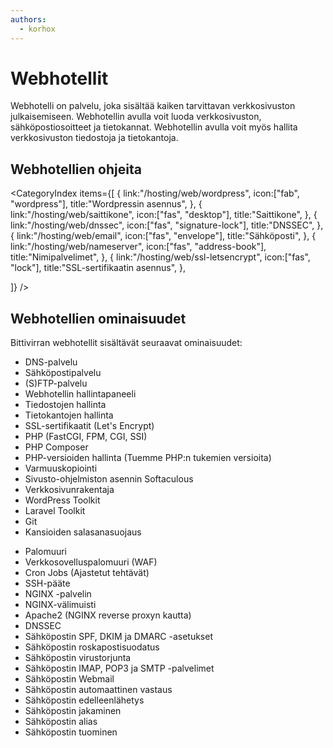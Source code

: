 ```yaml
---
authors:
  - korhox
---
```


# Webhotellit

Webhotelli on palvelu, joka sisältää kaiken tarvittavan verkkosivuston julkaisemiseen. Webhotellin avulla voit luoda verkkosivuston, sähköpostiosoitteet ja tietokannat. Webhotellin avulla voit myös hallita verkkosivuston tiedostoja ja tietokantoja.

## Webhotellien ohjeita

<CategoryIndex items={[
  {
    link:"/hosting/web/wordpress",
    icon:["fab", "wordpress"],
    title:"Wordpressin asennus",
  },
  {
    link:"/hosting/web/saittikone",
    icon:["fas", "desktop"],
    title:"Saittikone",
  },
  {
    link:"/hosting/web/dnssec",
    icon:["fas", "signature-lock"],
    title:"DNSSEC",
  },
  {
    link:"/hosting/web/email",
    icon:["fas", "envelope"],
    title:"Sähköposti",
  },
  {
    link:"/hosting/web/nameserver",
    icon:["fas", "address-book"],
    title:"Nimipalvelimet",
  },
  {
    link:"/hosting/web/ssl-letsencrypt",
    icon:["fas", "lock"],
    title:"SSL-sertifikaatin asennus",
  },


]} />

## Webhotellien ominaisuudet

Bittivirran webhotellit sisältävät seuraavat ominaisuudet:

<div className="grid md:grid-cols-2">
<div>

* DNS-palvelu
* Sähköpostipalvelu
* (S)FTP-palvelu
* Webhotellin hallintapaneeli
* Tiedostojen hallinta
* Tietokantojen hallinta
* SSL-sertifikaatit (Let's Encrypt)
* PHP (FastCGI, FPM, CGI, SSI)
* PHP Composer
* PHP-versioiden hallinta (Tuemme PHP:n tukemien versioita)
* Varmuuskopiointi
* Sivusto-ohjelmiston asennin Softaculous
* Verkkosivunrakentaja
* WordPress Toolkit
* Laravel Toolkit
* Git
* Kansioiden salasanasuojaus

</div>
<div>

* Palomuuri
* Verkkosovelluspalomuuri (WAF)
* Cron Jobs (Ajastetut tehtävät)
* SSH-pääte
* NGINX -palvelin
* NGINX-välimuisti
* Apache2 (NGINX reverse proxyn kautta)
* DNSSEC
* Sähköpostin SPF, DKIM ja DMARC -asetukset
* Sähköpostin roskapostisuodatus
* Sähköpostin virustorjunta
* Sähköpostin IMAP, POP3 ja SMTP -palvelimet
* Sähköpostin Webmail
* Sähköpostin automaattinen vastaus
* Sähköpostin edelleenlähetys
* Sähköpostin jakaminen
* Sähköpostin alias
* Sähköpostin tuominen

</div>
</div>
